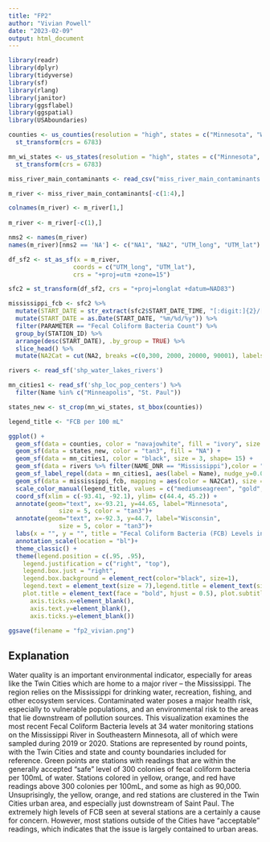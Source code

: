 ```yaml
---
title: "FP2"
author: "Vivian Powell"
date: "2023-02-09"
output: html_document
---
```


```r
library(readr)
library(dplyr)
library(tidyverse)
library(sf)
library(rlang)
library(janitor)
library(ggsflabel)
library(ggspatial)
library(USAboundaries) 
```

```r
counties <- us_counties(resolution = "high", states = c("Minnesota", "Wisconsin")) %>%
  st_transform(crs = 6783)

mn_wi_states <- us_states(resolution = "high", states = c("Minnesota", "Wisconsin")) %>%
  st_transform(crs = 6783) 

```

```r
miss_river_main_contaminants <- read_csv("miss_river_main_contaminants.csv")

m_river <- miss_river_main_contaminants[-c(1:4),]

colnames(m_river) <- m_river[1,]
  
m_river <- m_river[-c(1),]

nms2 <- names(m_river)
names(m_river)[nms2 == 'NA'] <- c("NA1", "NA2", "UTM_long", "UTM_lat")

df_sf2 <- st_as_sf(x = m_river,                         
                  coords = c("UTM_long", "UTM_lat"),
                  crs = "+proj=utm +zone=15")

sfc2 = st_transform(df_sf2, crs = "+proj=longlat +datum=NAD83")

mississippi_fcb <- sfc2 %>%
  mutate(START_DATE = str_extract(sfc2$START_DATE_TIME, "[:digit:]{2}/[:digit:]{2}/[:digit:]{4}")) %>%
  mutate(START_DATE = as.Date(START_DATE, "%m/%d/%y")) %>%
  filter(PARAMETER == "Fecal Coliform Bacteria Count") %>%
  group_by(STATION_ID) %>%
  arrange(desc(START_DATE), .by_group = TRUE) %>%
  slice_head() %>%
  mutate(NA2Cat = cut(NA2, breaks =c(0,300, 2000, 20000, 90001), labels = c("0-300", "301-2,000", "2,001-20,000", "20,001-90,000")))

rivers <- read_sf('shp_water_lakes_rivers')

mn_cities1 <- read_sf('shp_loc_pop_centers') %>%
  filter(Name %in% c("Minneapolis", "St. Paul"))

states_new <- st_crop(mn_wi_states, st_bbox(counties))

legend_title <- "FCB per 100 mL"
```

```r
ggplot() +
  geom_sf(data = counties, color = "navajowhite", fill = "ivory", size = 0.5) +
  geom_sf(data = states_new, color = "tan3", fill = "NA") +
  geom_sf(data = mn_cities1, color = "black", size = 3, shape= 15) +
  geom_sf(data = rivers %>% filter(NAME_DNR == "Mississippi"),color = "NA", fill = 'cornflowerblue') + 
  geom_sf_label_repel(data = mn_cities1, aes(label = Name), nudge_y=0.05) +
  geom_sf(data = mississippi_fcb, mapping = aes(color = NA2Cat), size = 2.5)+ 
  scale_color_manual(legend_title, values = c("mediumseagreen", "gold", "orange1","red2"))+
  coord_sf(xlim = c(-93.41, -92.1), ylim= c(44.4, 45.2)) +
  annotate(geom="text", x=-93.21, y=44.65, label="Minnesota",
              size = 5, color = "tan3")+
  annotate(geom="text", x=-92.3, y=44.7, label="Wisconsin",
              size = 5, color = "tan3")+
  labs(x = "", y = "", title = "Fecal Coliform Bacteria (FCB) Levels in the Mississippi River", subtitle = "Data from 2019 and 2020 at 34 monitoring stations in Southeastern Minnesota", caption = "Plot by Vivian Powell | Data from Metropolitan Council EIMS") +
  annotation_scale(location = "bl")+
  theme_classic() +
  theme(legend.position = c(.95, .95),
    legend.justification = c("right", "top"),
    legend.box.just = "right",
    legend.box.background = element_rect(color="black", size=1),
    legend.text = element_text(size = 7),legend.title = element_text(size = 8, face = "bold"),
    plot.title = element_text(face = "bold", hjust = 0.5), plot.subtitle = element_text(hjust = 0.5),plot.caption = element_text(hjust = 0.5),axis.line=element_blank(),axis.text.x=element_blank(),
      axis.ticks.x=element_blank(),
      axis.text.y=element_blank(),
      axis.ticks.y=element_blank())

ggsave(filename = "fp2_vivian.png")
```

## Explanation

Water quality is an important environmental indicator, especially for areas like the Twin Cities which are home to a major river -- the Mississippi. The region relies on the Mississippi for drinking water, recreation, fishing, and other ecosystem services.  Contaminated water poses a major health risk, especially to vulnerable populations, and an environmental risk to the areas that lie downstream of pollution sources. This visualization examines the most recent Fecal Coliform Bacteria levels at 34 water monitoring stations on the Mississippi River in Southeastern Minnesota, all of which were sampled during 2019 or 2020. Stations are represented by round points, with the Twin Cities and state and county boundaries included for reference. Green points are stations with readings that are within the generally accepted "safe" level of 300 colonies of fecal coliform bacteria per 100mL of water. Stations colored in yellow, orange, and red have readings above 300 colonies per 100mL, and some as high as 90,000. Unsuprisingly, the yellow, orange, and red stations are clustered in the Twin Cities urban area, and especially just downstream of Saint Paul. The extremely high levels of FCB seen at several stations are a certainly a cause for concern. However, most stations outside of the Cities have "acceptable" readings, which indicates that the issue is largely contained to urban areas.
